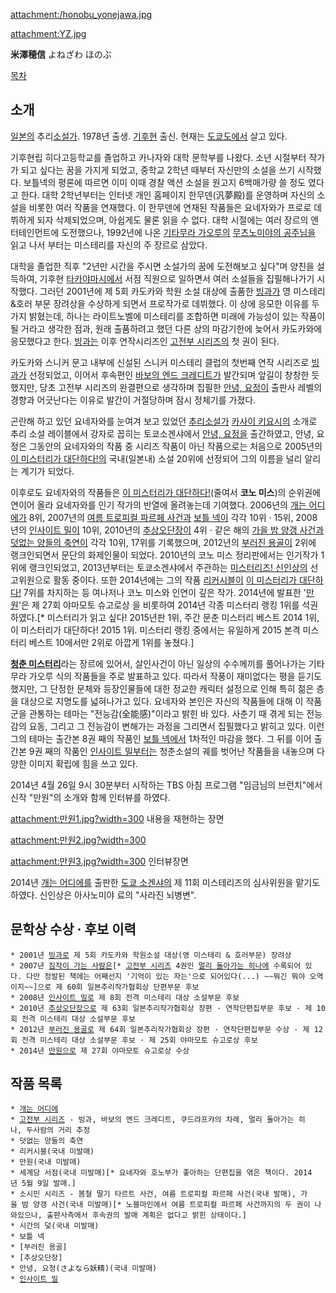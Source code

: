 attachment:/honobu_yonejawa.jpg

attachment:YZ.jpg

'''米澤穂信''' よねざわ ほのぶ

[[목차]]

== 소개 ==
[[일본]]의 추리[[소설가]]. 1978년 출생. [[기후]]현 출신. 현재는 [[도쿄도]]에서 살고 있다.

기후현립 히다고등학교를 졸업하고 카나자와 대학 문학부를 나왔다. 소년 시절부터 작가가 되고 싶다는 꿈을 가지게 되었고,
중학교 2학년 때부터 자신만의 소설을 쓰기 시작했다. 보틀넥의 평론에 따르면 이미 이때 경찰 액션 소설을 원고지 6백매가량 쓸 정도 였다고 한다. 대학 2학년부터는 인터넷 개인 홈페이지 한무덴(汎夢殿)를 운영하며 자신의 소설을 비롯한 여러 작품을 연재했다. 이 한무덴에 연재된 작품들은 요네자와가 프로로 데뷔하게 되자 삭제되었으며, 아쉽게도 물론 읽을 수 없다. 대학 시절에는 여러 장르의 엔터테인먼트에 도전했으나, 1992년에 나온 [[기타무라 가오루]]의 [[무츠노미야의 공주님]]을 읽고 나서 부터는 미스테리를 자신의 주 장르로 삼았다.

대학을 졸업한 직후 "2년만 시간을 주시면 소설가의 꿈에 도전해보고 싶다"며 양친을 설득하여, 기후현 [[타카야마시]]에서 서점 직원으로 일하면서 여러 소설들을 집필해나가기 시작했다. 그러던 2001년에 제 5회 카도카와 학원 소설 대상에 출품한 [[빙과]]가 영 미스테리&호러 부문 장려상을 수상하게 되면서 프로작가로 데뷔했다. 이 상에 응모한 이유를 두 가지 밝혔는데, 하나는 라이트노벨에 미스테리를 조합하면 미래에 가능성이 있는 작품이 될 거라고 생각한 점과, 원래 출품하려고 했던 다른 상의 마감기한에 늦어서 카도카와에 응모했다고 한다. [[빙과]]는 이후 연작시리즈인 [[고전부 시리즈]]의 첫 권이 된다.

카도카와 스니커 문고 내부에 신설된 스니커 미스테리 클럽의 첫번째 연작 시리즈로 [[빙과]]가 선정되었고, 이어서 후속편인 [[바보의 엔드 크레디트]]가 발간되며 앞길이 창창한 듯 했지만, 당초 고전부 시리즈의 완결편으로 생각하며 집필한 [[안녕, 요정]]이 출판사 레벨의 경향과 어긋난다는 이유로 발간이 거절당하며 잠시 정체기를 가졌다.

곤란해 하고 있던 요네자와를 눈여겨 보고 있었던 [[추리소설]]가 [[카사이 키요시]]의 소개로 추리 소설 레이블에서 강자로 꼽히는 토쿄소겐샤에서 [[안녕, 요정]]을 출간하였고, 안녕, 요정은 그동안의 요네자와의 작품 중 시리즈 작품이 아닌 작품으로는 처음으로 2005년의 [[이 미스터리가 대단하다!]]의 국내(일본내) 소설 20위에 선정되어 그의 이름을 널리 알리는 계기가 되었다.

이후로도 요네자와의 작품들은 [[이 미스터리가 대단하다!]](줄여서 '''코노 미스''')의 순위권에 연이어 올라 요네자와를 인기 작가의 반열에 올려놓는데 기여했다. 2006년의 [[개는 어디에]]가 8위, 2007년의 [[여름 트로피컬 파르페 사건]]과 [[보틀 넥]]이 각각 10위 · 15위, 2008년의 [[인사이트 밀]]이 10위, 2010년의 [[추상오단장]]이 4위 · 같은 해의 [[가을 밤 양갱 사건]]과 [[덧없는 양들의 축연]]이 각각 10위, 17위를 기록했으며, 2012년의 [[부러진 용골]]이 2위에 랭크인되면서 문단의 화제인물이 되었다. 2010년의 코노 미스 정리판에서는 인기작가 1위에 랭크인되었고, 2013년부터는 토쿄소겐샤에서 주관하는 [[미스터리즈! 신인상]]의 선고위원으로 활동 중이다. 또한 2014년에는 그의 작품 [[리커시블]]이 [[이 미스터리가 대단하다!]] 7위를 차지하는 등 여나저나 코노 미스와 인연이 깊은 작가. 2014년에 발표한 '[[만원]]'은 제 27회 야마모토 슈고로상 을 비롯하여 2014년 각종 미스터리 랭킹 1위를 석권하였다.[* 미스터리가 읽고 싶다! 2015년판 1위, 주간 문춘 미스터리 베스트 2014 1위, 이 미스터리가 대단하다! 2015 1위. 미스터리 랭킹 중에서는 유일하게 2015 본격 미스터리 베스트 10에서만 2위로 아깝게 1위를 놓쳤다.]

'''[[청춘 미스터리]]'''라는 장르에 있어서, 살인사건이 아닌 일상의 수수께끼를 풀어나가는 기타무라 가오루 식의 작품들을 주로 발표하고 있다. 따라서 작풍이 재미없다는 평을 듣기도 했지만, 그 단정한 문체와 등장인물들에 대한 정교한 캐릭터 설정으로 인해 특히 젊은 층을 대상으로 지명도를 넓혀나가고 있다. 요네자와 본인은 자신의 작품들에 대해 이 작품군을 관통하는 테마는 "전능감(全能感)"이라고 밝힌 바 있다. 사춘기 때 겪게 되는 전능감의 요동, 그리고 그 전능감이 변해가는 과정을 그리면서 집필했다고 밝히고 있다. 이런 그의 테마는 출간본 8권 째의 작품인 [[보틀 넥]]에서 1차적인 마감을 했다. 그 뒤를 이어 출간본 9권 째의 작품인 [[인사이트 밀]]부터는 청춘소설의 궤를 벗어난 작품들을 내놓으며 다양한 이미지 확립에 힘을 쓰고 있다.

2014년 4월 26일 9시 30분부터 시작하는 TBS 아침 프로그램 "임금님의 브런치"에서 신작 "만원"의 소개와 함께 인터뷰를 하였다.

attachment:만원1.jpg?width=300
내용을 재현하는 장면

attachment:만원2.jpg?width=300

attachment:만원3.jpg?width=300
인터뷰장면

2014년 [[개는 어디에]]를 출판한 [[도쿄 소겐샤]]의 제 11회 미스테리즈의 심사위원을 맡기도 하였다. 신인상은 아사노미야 료의 "사라진 뇌병변".

== 문학상 수상 · 후보 이력 ==
 * 2001년 [[빙과]]로 제 5회 카도카와 학원소설 대상(영 미스테리 & 호러부문) 장려상
 * 2007년 [[짐작이 가는 사람은]][* [[고전부 시리즈]] 4권인 [[멀리 돌아가는 히나]]에 수록되어 있다. 다만 정발된 책에는 어째선지 '기억이 있는 자는'으로 되어있다(...) ~~뭐긴 뭐야 오역이지~~]으로 제 60회 일본추리작가협회상 단편부문 후보
 * 2008년 [[인사이트 밀]]로 제 8회 전격 미스테리 대상 소설부문 후보
 * 2010년 [[추상오단장]]으로 제 63회 일본추리작가협회상 장편 · 연작단편집부문 후보 · 제 10회 전격 미스테리 대상 소설부문 후보
 * 2012년 [[부러진 용골]]로 제 64회 일본추리작가협회상 장편 · 연작단편집부문 수상 · 제 12회 전격 미스테리 대상 소설부문 후보 · 제 25회 야마모토 슈고로상 후보
 * 2014년 [[만원]]으로 제 27회 야마모토 슈고로상 수상

== 작품 목록 ==
 * [[개는 어디에]]
 * [[고전부 시리즈]] - 빙과, 바보의 엔드 크레디트, 쿠드랴프캬의 차례, 멀리 돌아가는 히나, 두사람의 거리 추정
 * 덧없는 양들의 축연
 * 리커시블(국내 미발매)
 * 만원(국내 미발매)
 * 세계당 서점(국내 미발매)[* 요네자와 호노부가 좋아하는 단편집을 엮은 책이다. 2014년 5월 9일 발매.]
 * 소시민 시리즈 - 봄철 딸기 타르트 사건, 여름 트로피컬 파르페 사건(국내 발매), 가을 밤 양갱 사건(국내 미발매)[* 노블마인에서 여름 트로피컬 파르페 사건까지의 두 권이 나와있으나, 출판사측에서 후속권의 발매 계획은 없다고 밝힌 상태이다.]
 * 시간의 덫(국내 미발매)
 * 보틀 넥
 * [부러진 용골]
 * [추상오단장]
 * 안녕, 요정(さよなら妖精)(국내 미발매)
 * [[인사이트 밀]]
